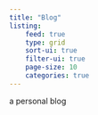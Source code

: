 ```yaml
---
title: "Blog"
listing:
    feed: true
    type: grid
    sort-ui: true
    filter-ui: true
    page-size: 10
    categories: true
---
```

a personal blog
